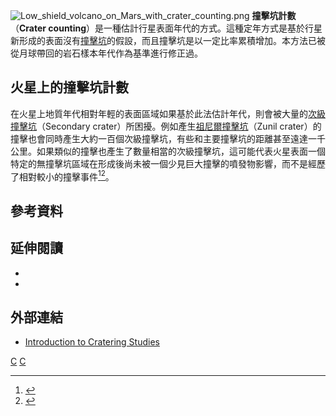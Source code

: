 [[File:Low_shield_volcano_on_Mars_with_crater_counting.png|thumb]]
'''撞擊坑計數'''（'''Crater counting'''）是一種估計行星表面年代的方式。這種定年方式是基於行星新形成的表面沒有[[撞擊坑|撞擊坑]]的假設，而且撞擊坑是以一定比率累積增加。本方法已被從月球帶回的岩石樣本年代作為基準進行修正過。

==火星上的撞擊坑計數==
在火星上地質年代相對年輕的表面區域如果基於此法估計年代，則會被大量的[[次級撞擊坑|次級撞擊坑]]（Secondary crater）所困擾。例如產生[[祖尼爾撞擊坑|祖尼爾撞擊坑]]（Zunil crater）的撞擊也會同時產生大約一百個次級撞擊坑，有些和主要撞擊坑的距離甚至遠達一千公里。如果類似的撞擊也產生了數量相當的次級撞擊坑，這可能代表火星表面一個特定的無撞擊坑區域在形成後尚未被一個少見巨大撞擊的噴發物影響，而不是經歷了相對較小的撞擊事件<ref>{{cite web|url=http://www.newscientist.com/article.ns?id=dn7175|title=Crater count led Mars historians astray|accessdate=2008-06-07|publisher=[[New_Scientist|New Scientist]]|date=2005-03-28|author=Chandler, D|archive-date=2008-04-08|archive-url=https://web.archive.org/web/20080408152857/http://www.newscientist.com/article.ns?id=dn7175|dead-url=no}}</ref><ref>{{cite journal|title=Who can Read the Martian Clock?|journal=[[科学_(期刊)|Science]]|author=Kerr, R|volume=312|date=2006|pages=1132–1133|doi=10.1126/science.312.5777.1132|pmid=16728612|issue=5777}}</ref>。

==參考資料==
{{reflist}}

==延伸閱讀==
*{{cite journal|title=The importance of secondary cratering to age constraints on planetary surfaces|author=McEwen, A|coauthors=Bierhaus, E|year=2006|journal=Annual Review of Earth and Planetary Sciences|doi=10.1146/annurev.earth.34.031405.125018|volume=34|pages=535–567}}
*{{Citation
 |journal      = Space Science Reviews
 |year         = 2001
 |first        = William K. Hartmann
 |last         = William K. Hartmann
 |first2       = Gerhard Neukum
 |last2        = Gerhard Neukum
 |title        = Cratering Chronology and the Evolution of Mars
 |volume       = 96
 |number       = 1-4
 |pages        = 165-194
 |url          = http://cydoniahappens.com/extras/hartmann.pdf
 |doi          = 10.1023/A:1011945222010
 |accessdate   = 2011-01-18
 |archive-date = 2009-01-05
 |archive-url  = https://web.archive.org/web/20090105191433/http://www.cydoniahappens.com/extras/hartmann.pdf
 |dead-url     = yes
}}

==外部連結==
*[http://www.psi.edu/research/mgs/cratering.html Introduction to Cratering Studies] {{Wayback|url=http://www.psi.edu/research/mgs/cratering.html |date=20210108014510 }}

[[Category:行星地质学|C]]
[[Category:隕石坑|C]]